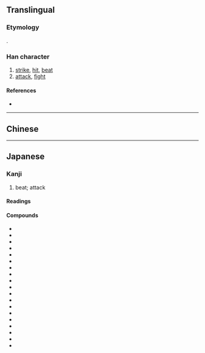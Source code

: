 {{also|擊|击}}
{{character info}}
==Translingual==
{{Han simplified forms|擊|撃|击}}

===Etymology===
{{Han simp|擊|f=𣪠|t=軗}}.

===Han character===
{{Han char|rn=64|rad=手|as=11|sn=15|four=|canj=JEQ,XJEQ|ids=⿱軗手}}

# [[strike]], [[hit]], [[beat]]
# [[attack]], [[fight]]

====References====
* {{Han ref|kx=0453.191|dkj=12674|hdz=31940.021|uh=6483|ud=25731}}

----

==Chinese==
{{zh-see|擊|v}}

----

==Japanese==
{{ja-kanji forms|撃|擊}}

===Kanji===
{{ja-kanji|grade=c|rs=手11|kyu=擊}}

# beat; attack

====Readings====
{{ja-readings
|goon=きゃく
|kanon=けき
|kanyoon=げき
|kun=う-つ
}}

====Compounds====
{{der-top3|Compounds}}
* {{ja-r|相%撃ち|あい%うち}}
* {{ja-r|攻%撃|こう%げき}}
* {{ja-r|撃%退|げき%たい|[[repel]]}}
* {{ja-r|襲%撃|しゅう%げき}}
* {{ja-r|出%撃|しゅつ%げき}}
* {{ja-r|衝%撃|しょう%げき}}
* {{ja-r|進%撃|しん%げき}}
* {{ja-r|銃%撃|じゅう%げき}}
* {{ja-r|突%撃|とつ%げき}}
* {{ja-r|電%撃|でん%げき}}
* {{ja-r|駁%撃|ばく%げき}}
* {{ja-r|目%撃|もく%げき}}
* {{ja-r|目%撃%者|もく%げき%しゃ}}
* {{ja-r|遊%撃%手|ゆう%げき%しゅ}}
* {{ja-r|邀%撃|よう%げき}}
* {{ja-r|雷%撃|らい%げき}}
* {{ja-r|迎%撃|げい%げき}}
* {{ja-r|打撃|だげき}}
* {{ja-r|反撃|はんげき}}
{{der-bottom}}